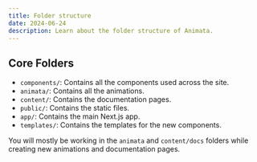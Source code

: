 ```yaml
---
title: Folder structure
date: 2024-06-24
description: Learn about the folder structure of Animata.
---
```


## Core Folders

- `components/`: Contains all the components used across the site.
- `animata/`: Contains all the animations.
- `content/`: Contains the documentation pages.
- `public/`: Contains the static files.
- `app/`: Contains the main Next.js app.
- `templates/`: Contains the templates for the new components.

You will mostly be working in the `animata` and `content/docs` folders while creating new animations and documentation pages.
